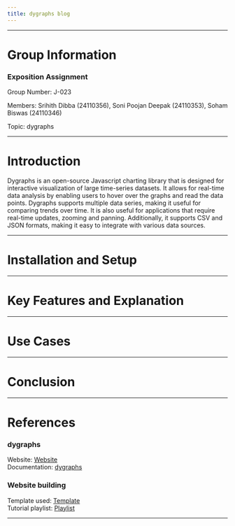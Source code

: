 ```yaml
---
title: dygraphs blog
---
```


---

# Group Information {#group-info}

### Exposition Assignment

Group Number: J-023<br>

Members: Srihith Dibba (24110356), Soni Poojan Deepak (24110353), Soham Biswas (24110346)<br>

Topic: dygraphs

---

# Introduction {#introduction}

Dygraphs is an open-source Javascript charting library that is designed for interactive visualization of large time-series datasets. It allows for real-time data analysis by enabling users to hover over the graphs and read the data points. Dygraphs supports multiple data series, making it useful for comparing trends over time. It is also useful for applications that require real-time updates, zooming and panning. Additionally, it supports CSV and JSON formats, making it easy to integrate with various data sources.

---

# Installation and Setup {#installation-and-setup}

---

# Key Features and Explanation {#key-features}

---

# Use Cases {#use-cases}

---

# Conclusion {#conclusion}

---

# References {#references}

### dygraphs

Website: [Website](https://dygraphs.com)<br>
Documentation: [dygraphs](https://dygraphs.com/options.html)<br>

### Website building

Template used: [Template](https://github.com/nipunbatra/quarto-template)<br>
Tutorial playlist: [Playlist](https://www.youtube.com/playlist?list=PLftoLyLEwECBfia83pVwQCGX_Of3S5x-v)

---
